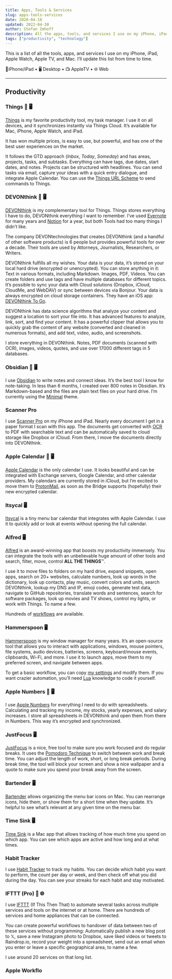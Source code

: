 ```yaml
---
title: Apps, Tools & Services
slug: apps-tools-services
date: 2020-04-18
updated: 2022-04-30
author: Stefan Imhoff
description: All the apps, tools, and services I use on my iPhone, iPad, Apple Watch, Apple TV, and Mac.
tags: ["productivity", "technology"]
---
```


This is a list of all the tools, apps, and services I use on my iPhone, iPad, Apple Watch, Apple TV, and Mac. I’ll update this list from time to time.

<Banner summary="Legend" open>
  📱iPhone/iPad • 🖥 Desktop • 📺 AppleTV • 🌐 Web
</Banner>

---

## Productivity

### Things 📱 🖥

[Things](https://culturedcode.com/things/) is my favorite productivity tool, my task manager. I use it on all devices, and it synchronizes instantly via Things Cloud. It’s available for Mac, iPhone, Apple Watch, and iPad.

It has won multiple prices, is easy to use, but powerful, and has one of the best user experiences on the market.

It follows the GTD approach (_Inbox_, _Today_, _Someday_) and has areas, projects, tasks, and subtasks. Everything can have tags, due dates, start dates, and notes. Projects can be structured with headlines. You can send tasks via email, capture your ideas with a quick entry dialogue, and integrate Apple Calendar. You can use the [Things URL Scheme](https://culturedcode.com/things/support/articles/2803573/) to send commands to Things.

### DEVONthink 📱 🖥

[DEVONthink](https://devontechnologies.com/apps/devonthink) is my complementary tool for Things. Things stores everything I have to do, DEVONthink everything I want to remember. I’ve used [Evernote](https://evernote.com) for many years and [Notion](https://www.notion.so/) for a year, but both Tools had too many things I didn’t like.

The company DEVONtechnologies that creates DEVONthink (and a handful of other software products) is 6 people but provides powerful tools for over a decade. Their tools are used by Attorneys, Journalists, Researchers, or Writers.

DEVONthink fulfills all my wishes. Your data is your data, it’s stored on your local hard drive (encrypted or unencrypted). You can store anything in it: Text in various formats, including Markdown. Images, PDF, Videos. You can create folders and use tags and have multiple databases for different topics. It’s possible to sync your data with Cloud solutions (Dropbox, iCloud, CloudMe, and WebDAV) or sync between devices via Bonjour. Your data is always encrypted on cloud storage containers. They have an iOS app: [DEVONthink To Go](https://apps.apple.com/app/devonthink-to-go/id395722470).

DEVONthink has data science algorithms that analyze your content and suggest a location to sort your file into. It has advanced features to analyze, link, sort, and find your content. It has a powerful clipper that allows you to quickly grab the content of any website (converted and cleaned in numerous formats), and add text, video, audio, and screenshots.

I store everything in DEVONthink. Notes, PDF documents (scanned with OCR), images, videos, quotes, and use over 17000 different tags in 5 databases.

### Obsidian 📱 🖥

I use [Obsidian](https://obsidian.md/) to write notes and connect ideas. It’s the best tool I know for note-taking. In less than 6 months, I created over 800 notes in Obsidian. It’s Markdown-based and the files are plain text files on your hard drive. I’m currently using the [Minimal](https://minimal.guide/) theme.

### Scanner Pro

I use [Scanner Pro](https://apps.apple.com/app/scanner-pro-pdf-scanner-app/id333710667) on my iPhone and iPad. Nearly every document I get in a paper format I scan with this app. The documents get converted with [OCR](https://en.wikipedia.org/wiki/Optical_character_recognition) to PDF with searchable text and can be automatically saved to cloud storage like Dropbox or iCloud. From there, I move the documents directly into DEVONthink.

### Apple Calendar 📱 🖥

[Apple Calendar](https://support.apple.com/guide/calendar/welcome/mac) is the only calendar I use. It looks beautiful and can be integrated with Exchange servers, Google Calendar, and other calendar providers. My calendars are currently stored in iCloud, but I’m excited to move them to [ProtonMail](https://protonmail.com/), as soon as the Bridge supports (hopefully) their new encrypted calendar.

### Itsycal 🖥

[Itsycal](https://www.mowglii.com/itsycal/) is a tiny menu bar calendar that integrates with Apple Calendar. I use it to quickly add or look at events without opening the full calendar.

### Alfred 🖥

[Alfred](https://www.alfredapp.com/) is an award-winning app that boosts my productivity immensely. You can integrate the tools with an unbelievable huge amount of other tools and search, filter, move, control **ALL THE THINGS**™.

I use it to move files to folders on my hard drive, expand snippets, open apps, search on 20+ websites, calculate numbers, look up words in the dictionary, look up contacts, play music, convert colors and units, search DEVONthink, lookup my DNS and IP, emoji codes, generate test data, navigate to GitHub repositories, translate words and sentences, search for software packages, look up movies and TV shows, control my lights, or work with Things. To name a few.

Hundreds of [workflows](https://www.alfredapp.com/workflows/) are available.

### Hammerspoon 🖥

[Hammerspoon](https://www.hammerspoon.org/) is my window manager for many years. It’s an open-source tool that allows you to interact with applications, windows, mouse pointers, file systems, audio devices, batteries, screens, keyboard/mouse events, clipboards, Wi-Fi, and more. I use it to launch apps, move them to my preferred screen, and navigate between apps.

To get a basic workflow, you can copy [my settings](https://github.com/kogakure/dotfiles/tree/master/hammerspoon/hammerspoon.symlink) and modify them. If you want crazier automation, you’ll need [Lua](https://www.lua.org/) knowledge to code it yourself.

### Apple Numbers 📱 🖥

I use [Apple Numbers](https://www.apple.com/numbers/) for everything I need to do with spreadsheets. Calculating and tracking my income, my stocks, yearly expenses, and salary increases. I store all spreadsheets in DEVONthink and open them from there in Numbers. This way it’s encrypted and synchronized.

### JustFocus 🖥

[JustFocus](https://climstudio.com/justfocus/) is a nice, free tool to make sure you work focused and do regular breaks. It uses the [Pomodoro Technique](https://en.wikipedia.org/wiki/Pomodoro_Technique) to switch between work and break time. You can adjust the length of work, short, or long break periods. During break time, the tool will block your screen and show a nice wallpaper and a quote to make sure you spend your break away from the screen.

### Bartender 🖥

[Bartender](https://www.macbartender.com/) allows organizing the menu bar icons on Mac. You can rearrange icons, hide them, or show them for a short time when they update. It’s helpful to see what’s relevant at any given time on the menu bar.

### Time Sink 🖥

[Time Sink](https://manytricks.com/timesink/) is a Mac app that allows tracking of how much time you spend on which app. You can see which apps are active and how long and at what times.

### Habit Tracker

I use [Habit Tracker](https://apps.apple.com/app/habit-tracker/id1438388363) to track my habits. You can decide which habit you want to perform, the count per day or week, and then check off what you did during the day. You can see your streaks for each habit and stay motivated.

### IFTTT (Pro) 📱 🌐

I use [IFTTT](https://ifttt.com/) (If This Then That) to automate several tasks across multiple services and tools on the internet or at home. There are hundreds of services and home appliances that can be connected.

You can create powerful workflows to handover of data between two of these services without programming: Automatically publish a new blog post to 𝕏, save a new Instagram photo to Dropbox, save liked videos or tweets to Raindrop.io, record your weight into a spreadsheet, send out an email when you enter or leave a specific geographical area, to name a few.

I use around 20 services on that long list.

### Apple Workflo
